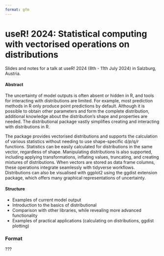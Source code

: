 ```yaml
---
format: gfm
---
```


<!-- README.md is generated from README.qmd. Please edit that file -->

# useR! 2024: Statistical computing with vectorised operations on distributions

<!-- badges: start -->
<!-- badges: end -->

Slides and notes for a talk at useR! 2024 (8th - 11th July 2024) in Salzburg, Austria.

<!-- A recording of this presentation is available on YouTube here: <https://www.youtube.com/watch?v=FBM-nEbeHTw> -->

<!-- [![](preview.jpg)](https://www.youtube.com/watch?v=FBM-nEbeHTw) -->

#### Abstract

The uncertainty of model outputs is often absent or hidden in R, and tools for interacting with distributions are limited. For example, most prediction methods in R only produce point predictions by default. Although it is possible to obtain other parameters and form the complete distribution, additional knowledge about the distribution's shape and properties are needed. The distributional package vastly simplifies creating and interacting with distributions in R.

The package provides vectorised distributions and supports the calculation of various statistics without needing to use shape-specific d*/p*/q*/r* functions. Statistics can be easily calculated for distributions in the same vector, regardless of shape. Manipulating distributions is also supported, including applying transformations, inflating values, truncating, and creating mixtures of distributions. When vectors are stored as data frame columns, these operations integrate seamlessly with tidyverse workflows. Distributions can also be visualised with ggplot2 using the ggdist extension package, which offers many graphical representations of uncertainty.

#### Structure

* Examples of current model output
* Introduction to the basics of distributional
* Comparison with other libraries, while revealing more advanced functionality
* Examples of practical applications (calculating on distributions, ggdist plotting)

### Format

???
